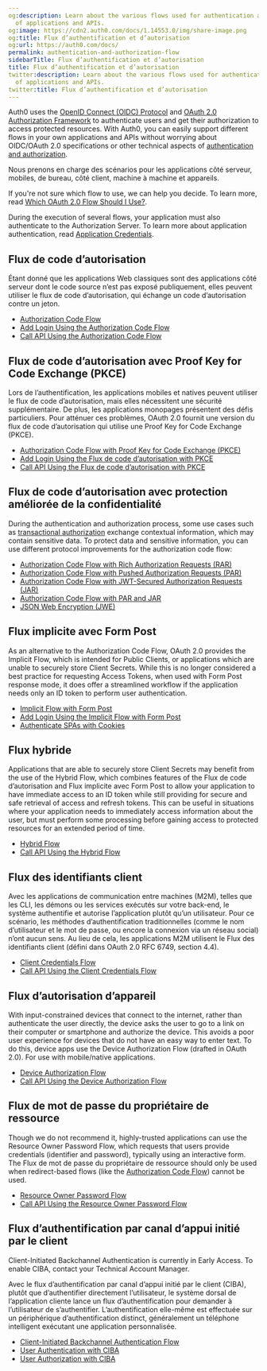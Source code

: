 ```yaml
---
og:description: Learn about the various flows used for authentication and authorization
  of applications and APIs.
og:image: https://cdn2.auth0.com/docs/1.14553.0/img/share-image.png
og:title: Flux d’authentification et d’autorisation
og:url: https://auth0.com/docs/
permalink: authentication-and-authorization-flow
sidebarTitle: Flux d’authentification et d’autorisation
title: Flux d’authentification et d’autorisation
twitter:description: Learn about the various flows used for authentication and authorization
  of applications and APIs.
twitter:title: Flux d’authentification et d’autorisation
---
```


Auth0 uses the [OpenID Connect (OIDC) Protocol](/docs/authenticate/protocols/openid-connect-protocol) and [OAuth 2.0 Authorization Framework](/docs/authenticate/protocols/oauth) to authenticate users and get their authorization to access protected resources. With Auth0, you can easily support different flows in your own applications and APIs without worrying about OIDC/<Tooltip tip="OAuth 2.0: Authorization framework that defines authorization protocols and workflows." cta="View Glossary" href="/docs/glossary?term=OAuth+2.0">OAuth 2.0</Tooltip> specifications or other technical aspects of [authentication and authorization](/docs/get-started/identity-fundamentals/authentication-and-authorization).

Nous prenons en charge des scénarios pour les applications côté serveur, mobiles, de bureau, côté client, machine à machine et appareils.

If you're not sure which flow to use, we can help you decide. To learn more, read [Which OAuth 2.0 Flow Should I Use?](/docs/get-started/authentication-and-authorization-flow/which-oauth-2-0-flow-should-i-use).

<Callout icon="file-lines" color="#0EA5E9" iconType="regular">

During the execution of several flows, your application must also authenticate to the Authorization Server. To learn more about application authentication, read [Application Credentials](/docs/secure/application-credentials).

</Callout>

## Flux de code d’autorisation

Étant donné que les applications Web classiques sont des applications côté serveur dont le code source n’est pas exposé publiquement, elles peuvent utiliser le flux de code d’autorisation, qui échange un code d’autorisation contre un jeton.

* [Authorization Code Flow](/docs/get-started/authentication-and-authorization-flow/authorization-code-flow)
* [Add Login Using the Authorization Code Flow](/docs/get-started/authentication-and-authorization-flow/authorization-code-flow/add-login-auth-code-flow)
* [Call API Using the Authorization Code Flow](/docs/get-started/authentication-and-authorization-flow/authorization-code-flow/call-your-api-using-the-authorization-code-flow)

## Flux de code d’autorisation avec Proof Key for Code Exchange (PKCE)

Lors de l’authentification, les applications mobiles et natives peuvent utiliser le flux de code d’autorisation, mais elles nécessitent une sécurité supplémentaire. De plus, les applications monopages présentent des défis particuliers. Pour atténuer ces problèmes, OAuth 2.0 fournit une version du flux de code d’autorisation qui utilise une Proof Key for Code Exchange (PKCE).

* [Authorization Code Flow with Proof Key for Code Exchange (PKCE)](/docs/get-started/authentication-and-authorization-flow/authorization-code-flow-with-pkce)
* [Add Login Using the Flux de code d’autorisation with PKCE](/docs/get-started/authentication-and-authorization-flow/authorization-code-flow-with-pkce/add-login-using-the-authorization-code-flow-with-pkce)
* [Call API Using the Flux de code d’autorisation with PKCE](/docs/get-started/authentication-and-authorization-flow/authorization-code-flow-with-pkce/call-your-api-using-the-authorization-code-flow-with-pkce)

## Flux de code d’autorisation avec protection améliorée de la confidentialité

During the authentication and authorization process, some use cases such as [transactional authorization](/docs/secure/highly-regulated-identity/transactional-authorization-with-authorization-code-flow) exchange contextual information, which may contain sensitive data. To protect data and sensitive information, you can use different protocol improvements for the authorization code flow:

* [Authorization Code Flow with Rich Authorization Requests (RAR)](/docs/get-started/authentication-and-authorization-flow/authorization-code-flow/authorization-code-flow-with-rar)
* [Authorization Code Flow with Pushed Authorization Requests (PAR)](/docs/get-started/authentication-and-authorization-flow/authorization-code-flow/authorization-code-flow-with-par)
* [Authorization Code Flow with JWT-Secured Authorization Requests (JAR)](/docs/get-started/authentication-and-authorization-flow/authorization-code-flow/authorization-code-flow-with-jar)
* [Authorization Code Flow with PAR and JAR](/docs/get-started/authentication-and-authorization-flow/authorization-code-flow/authorization-code-flow-with-par-and-jar)
* [JSON Web Encryption (JWE)](/docs/secure/tokens/access-tokens/json-web-encryption)

## Flux implicite avec Form Post

As an alternative to the Authorization Code Flow, OAuth 2.0 provides the Implicit Flow, which is intended for <Tooltip tip="Public Client: Client (application) that cannot hold credentials securely. Examples include a native desktop or mobile application and a JavaScript-based client-side web application (such as a single-page app (SPA))." cta="View Glossary" href="/docs/glossary?term=Public+Clients">Public Clients</Tooltip>, or applications which are unable to securely store <Tooltip tip="Public Client: Client (application) that cannot hold credentials securely. Examples include a native desktop or mobile application and a JavaScript-based client-side web application (such as a single-page app (SPA))." cta="View Glossary" href="/docs/glossary?term=Client+Secrets">Client Secrets</Tooltip>. While this is no longer considered a best practice for requesting <Tooltip tip="Access Token: Authorization credential, in the form of an opaque string or JWT, used to access an API." cta="View Glossary" href="/docs/glossary?term=Access+Tokens">Access Tokens</Tooltip>, when used with Form Post response mode, it does offer a streamlined workflow if the application needs only an <Tooltip tip="ID Token: Credential meant for the client itself, rather than for accessing a resource." cta="View Glossary" href="/docs/glossary?term=ID+token">ID token</Tooltip> to perform user authentication.

* [Implicit Flow with Form Post](/docs/get-started/authentication-and-authorization-flow/implicit-flow-with-form-post)
* [Add Login Using the Implicit Flow with Form Post](/docs/get-started/authentication-and-authorization-flow/implicit-flow-with-form-post/add-login-using-the-implicit-flow-with-form-post)
* [Authenticate SPAs with Cookies](/docs/manage-users/cookies/spa-authenticate-with-cookies)

## Flux hybride

Applications that are able to securely store Client Secrets may benefit from the use of the Hybrid Flow, which combines features of the Flux de code d’autorisation and Flux implicite avec Form Post to allow your application to have immediate access to an ID token while still providing for secure and safe retrieval of access and <Tooltip tip="Refresh Token: Token used to obtain a renewed Access Token without forcing users to log in again." cta="View Glossary" href="/docs/glossary?term=refresh+tokens">refresh tokens</Tooltip>. This can be useful in situations where your application needs to immediately access information about the user, but must perform some processing before gaining access to protected resources for an extended period of time.

* [Hybrid Flow](/docs/get-started/authentication-and-authorization-flow/hybrid-flow)
* [Call API Using the Hybrid Flow](/docs/get-started/authentication-and-authorization-flow/hybrid-flow/call-api-hybrid-flow)

## Flux des identifiants client

Avec les applications de communication entre machines (M2M), telles que les CLI, les démons ou les services exécutés sur votre back-end, le système authentifie et autorise l’application plutôt qu’un utilisateur. Pour ce scénario, les méthodes d’authentification traditionnelles (comme le nom d’utilisateur et le mot de passe, ou encore la connexion via un réseau social) n’ont aucun sens. Au lieu de cela, les applications M2M utilisent le Flux des identifiants client (défini dans OAuth 2.0 RFC 6749, section 4.4).

* [Client Credentials Flow](/docs/get-started/authentication-and-authorization-flow/client-credentials-flow)
* [Call API Using the Client Credentials Flow](/docs/get-started/authentication-and-authorization-flow/client-credentials-flow/call-your-api-using-the-client-credentials-flow)

## Flux d’autorisation d’appareil

With input-constrained devices that connect to the internet, rather than authenticate the user directly, the device asks the user to go to a link on their computer or smartphone and authorize the device. This avoids a poor user experience for devices that do not have an easy way to enter text. To do this, device apps use the Device <Tooltip tip="Authorization Flow: Authorization grant (or workflow) specified in the OAuth 2.0 framework." cta="View Glossary" href="/docs/glossary?term=Authorization+Flow">Authorization Flow</Tooltip> (drafted in OAuth 2.0). For use with mobile/native applications.

* [Device Authorization Flow](/docs/get-started/authentication-and-authorization-flow/device-authorization-flow)
* [Call API Using the Device Authorization Flow](/docs/get-started/authentication-and-authorization-flow/device-authorization-flow/call-your-api-using-the-device-authorization-flow)

## Flux de mot de passe du propriétaire de ressource

Though we do not recommend it, highly-trusted applications can use the <Tooltip tip="Resource Owner: Entity (such as a user or application) capable of granting access to a protected resource." cta="View Glossary" href="/docs/glossary?term=Resource+Owner">Resource Owner</Tooltip> Password Flow, which requests that users provide credentials (identifier and password), typically using an interactive form. The Flux de mot de passe du propriétaire de ressource should only be used when redirect-based flows (like the [Authorization Code Flow](/docs/get-started/authentication-and-authorization-flow/authorization-code-flow)) cannot be used.

* [Resource Owner Password Flow](/docs/get-started/authentication-and-authorization-flow/resource-owner-password-flow)
* [Call API Using the Resource Owner Password Flow](/docs/get-started/authentication-and-authorization-flow/resource-owner-password-flow/call-your-api-using-resource-owner-password-flow)

## Flux d’authentification par canal d’appui initié par le client

<Callout icon="file-lines" color="#0EA5E9" iconType="regular">

Client-Initiated Backchannel Authentication is currently in Early Access. To enable CIBA, contact your Technical Account Manager.

</Callout>

Avec le flux d’authentification par canal d’appui initié par le client (CIBA), plutôt que d’authentifier directement l’utilisateur, le système dorsal de l’application cliente lance un flux d’authentification pour demander à l’utilisateur de s’authentifier. L’authentification elle-même est effectuée sur un périphérique d’authentification distinct, généralement un téléphone intelligent exécutant une application personnalisée.

* [Client-Initiated Backchannel Authentication Flow](/docs/get-started/authentication-and-authorization-flow/client-initiated-backchannel-authentication-flow)
* [User Authentication with CIBA](/docs/get-started/authentication-and-authorization-flow/client-initiated-backchannel-authentication-flow/user-authentication-with-ciba)
* [User Authorization with CIBA](/docs/get-started/authentication-and-authorization-flow/client-initiated-backchannel-authentication-flow/user-authorization-with-ciba)